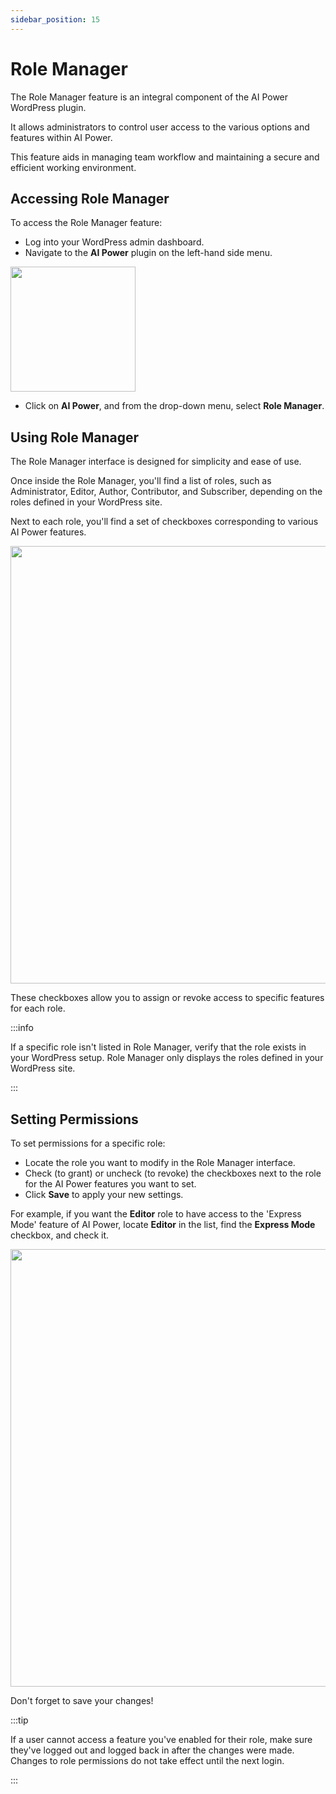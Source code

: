 ```yaml
---
sidebar_position: 15
---
```



# Role Manager

The Role Manager feature is an integral component of the AI Power WordPress plugin.

It allows administrators to control user access to the various options and features within AI Power.

This feature aids in managing team workflow and maintaining a secure and efficient working environment.

## Accessing Role Manager

To access the Role Manager feature:

- Log into your WordPress admin dashboard.
- Navigate to the **AI Power** plugin on the left-hand side menu.

<img src={RoleManager} width="200" />

- Click on **AI Power**, and from the drop-down menu, select **Role Manager**.

## Using Role Manager

The Role Manager interface is designed for simplicity and ease of use.

Once inside the Role Manager, you'll find a list of roles, such as Administrator, Editor, Author, Contributor, and Subscriber, depending on the roles defined in your WordPress site.

Next to each role, you'll find a set of checkboxes corresponding to various AI Power features.

<img src={RoleManager2} width="700" />

These checkboxes allow you to assign or revoke access to specific features for each role.

:::info

If a specific role isn't listed in Role Manager, verify that the role exists in your WordPress setup. Role Manager only displays the roles defined in your WordPress site.

:::

## Setting Permissions

To set permissions for a specific role:

- Locate the role you want to modify in the Role Manager interface.
- Check (to grant) or uncheck (to revoke) the checkboxes next to the role for the AI Power features you want to set.
- Click **Save** to apply your new settings.

For example, if you want the **Editor** role to have access to the 'Express Mode' feature of AI Power, locate **Editor** in the list, find the **Express Mode** checkbox, and check it.

<img src={RoleManager3} width="700" />

Don't forget to save your changes!

:::tip

If a user cannot access a feature you've enabled for their role, make sure they've logged out and logged back in after the changes were made. Changes to role permissions do not take effect until the next login.

:::